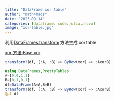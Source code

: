 ```yaml
---
title: "DataFrame xor table"
author: "math4mads"
date: "2023-09-14"
categories: [dataframe, code,julia,anova]
image: "xor-table.jpg"
---
```


:::{.callout-note title="简介"}
利用[DataFrames.transform](https://dataframes.juliadata.org/stable/lib/functions/#DataFrames.transform) 方法生成 xor table

[xor 方法:Base.xor](https://docs.julialang.org/en/v1/base/math/#Base.xor)

```julia
transform!(df, [:A, :B] => ByRow(xor) => :AxorB)
```
:::

```julia
using DataFrames,PrettyTables
A=[0,0,1,1]
B=[0,1,0,1]
df=DataFrame(A=A,B=B)
transform!(df, [:A, :B] => ByRow(xor) => :AxorB)
@pt df
```